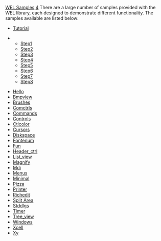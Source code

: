 [[Property:title|WEL Samples]]
[[Property:weight|4]]
There are a large number of samples provided with the WEL library, each designed to demonstrate different functionality.  The samples available are listed below: 
*  [[Tutorial|Tutorial]]   
{{note| '''Note''': If you are new to WEL programming, this is the recommended place to start. }}
**  [[Tutorial Step 1|Step1]]  
**  [[Tutorial Step 2|Step2]]  
**  [[Tutorial Step 3|Step3]]  
**  [[Tutorial Step 4|Step4]]  
**  [[Tutorial Step 5|Step5]]  
**  [[Tutorial Step 6|Step6]]  
**  [[Tutorial Step 7|Step7]]  
**  [[Tutorial Step 8|Step8]]  

*  [[Hello World|Hello]]  
*  [[Bmpview|Bmpview]]  
*  [[Brushes|Brushes]]  
*  [[Common Controls|Comctrls]]  
*  [[Commands|Commands]]  
*  [[Wel Sample: Controls|Controls]]  
*  [[Ctlcolor|Ctlcolor]]  
*  [[Cursors|Cursors]]  
*  [[Disk Space|Diskspace]]  
*  [[Fontenum|Fontenum]]  
*  [[Fun|Fun]]  
*  [[Header Control|Header_ctrl]]  
*  [[List View|List_view]]  
*  [[Magnify|Magnify]]  
*  [[MDI (Multiple Document Interface)|Mdi]]  
*  [[Wel Sample: Menus|Menus]]  
*  [[Minimal|Minimal]]  
*  [[Pizza|Pizza]]  
*  [[Printer|Printer]]  
*  [[Rich Edit|Richedit]]  
*  [[Split Area|Split Area]]  
*  [[Wel Sample: Standard Dialogs|Stddlgs]]  
*  [[Timer|Timer]]  
*  [[Wel Sample: Tree View|Tree_view]]  
*  [[Wel Sample: Windows|Windows]]  
*  [[Xcell|Xcell]]  
*  [[XY Co-ordinates|Xy]]  




